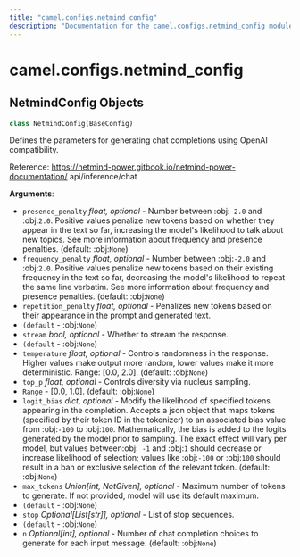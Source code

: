 ```yaml
---
title: "camel.configs.netmind_config"
description: "Documentation for the camel.configs.netmind_config module"
---
```


<a id="camel.configs.netmind_config"></a>

# camel.configs.netmind\_config

<a id="camel.configs.netmind_config.NetmindConfig"></a>

## NetmindConfig Objects

```python
class NetmindConfig(BaseConfig)
```

Defines the parameters for generating chat completions using OpenAI
compatibility.

Reference: https://netmind-power.gitbook.io/netmind-power-documentation/
api/inference/chat

**Arguments**:

- `presence_penalty` _float, optional_ - Number between :obj:`-2.0` and
  :obj:`2.0`. Positive values penalize new tokens based on whether
  they appear in the text so far, increasing the model's likelihood
  to talk about new topics. See more information about frequency and
  presence penalties. (default: :obj:`None`)
- `frequency_penalty` _float, optional_ - Number between :obj:`-2.0` and
  :obj:`2.0`. Positive values penalize new tokens based on their
  existing frequency in the text so far, decreasing the model's
  likelihood to repeat the same line verbatim. See more information
  about frequency and presence penalties. (default: :obj:`None`)
- `repetition_penalty` _float, optional_ - Penalizes new tokens based on
  their appearance in the prompt and generated text.
- `(default` - :obj:`None`)
- `stream` _bool, optional_ - Whether to stream the response.
- `(default` - :obj:`None`)
- `temperature` _float, optional_ - Controls randomness in the response.
  Higher values make output more random, lower values make it more
  deterministic. Range: [0.0, 2.0]. (default: :obj:`None`)
- `top_p` _float, optional_ - Controls diversity via nucleus sampling.
- `Range` - [0.0, 1.0]. (default: :obj:`None`)
- `logit_bias` _dict, optional_ - Modify the likelihood of specified tokens
  appearing in the completion. Accepts a json object that maps tokens
  (specified by their token ID in the tokenizer) to an associated
  bias value from :obj:`-100` to :obj:`100`. Mathematically, the bias
  is added to the logits generated by the model prior to sampling.
  The exact effect will vary per model, but values between:obj:` -1`
  and :obj:`1` should decrease or increase likelihood of selection;
  values like :obj:`-100` or :obj:`100` should result in a ban or
  exclusive selection of the relevant token. (default: :obj:`None`)
- `max_tokens` _Union[int, NotGiven], optional_ - Maximum number of tokens
  to generate. If not provided, model will use its default maximum.
- `(default` - :obj:`None`)
- `stop` _Optional[List[str]], optional_ - List of stop sequences.
- `(default` - :obj:`None`)
- `n` _Optional[int], optional_ - Number of chat completion choices to
  generate for each input message. (default: :obj:`None`)


